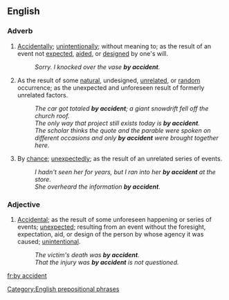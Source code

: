 ==English==
{{rfd}}

===Adverb===
{{infl|en|adverb|head=[[by]] [[accident]]}}

# [[accidentally|Accidentally]]; [[unintentionally]]; without meaning to; as the result of an event not [[expect]]ed, [[aid]]ed, or [[designed]] by one's will.
#:''Sorry. I knocked over the vase '''by accident'''.''
# As the result of some [[natural]], undesigned, [[unrelated]], or [[random]] occurrence; as the unexpected and unforeseen result of formerly unrelated factors.
#: ''The car got totaled '''by accident'''; a giant snowdrift fell off the church roof.''
#: ''The only way that project still exists today is '''by accident'''.''
#: ''The scholar thinks the quote and the parable were spoken on different occasions and only '''by accident''' were brought together here.''
# By [[chance]]; [[unexpectedly]]; as the result of an unrelated series of events.
#: ''I hadn't seen her for years, but I ran into her '''by accident''' at the store.''
#: ''She overheard the information '''by accident'''.''

===Adjective===
{{infl|en|adverb}}

# [[accidental|Accidental]]; as the result of some unforeseen happening or series of events; [[unexpected]]; resulting from an event without the foresight, expectation, aid, or design of the person by whose agency it was caused; [[unintentional]].
#: ''The victim's death was '''by accident'''.''
#: ''That the injury was '''by accident''' is not questioned.''

[[Category:English prepositional phrases]]

[[fr:by accident]]